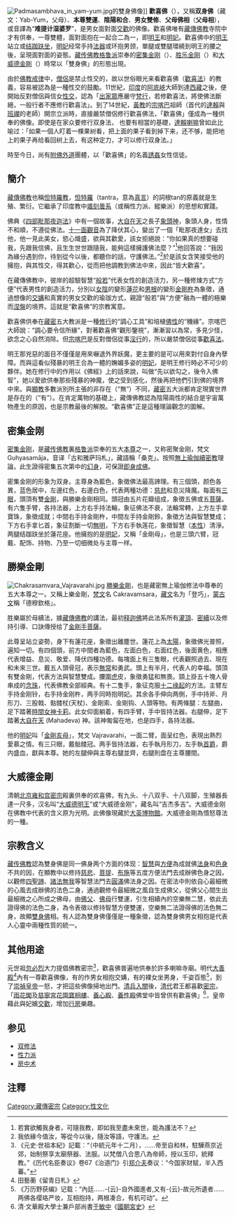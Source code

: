 {{Multiple issues|{{refimprove|time=2017/11/29}}
{{expert|time=2017/11/29}}
}}
{{Distinguish|歡喜天}}
[[File:Padmasambhava_in_yam-yum.jpg|thumb]]的雙身佛像]]
{{藏傳佛教}}
'''歡喜佛'''（{{lang-sa|Nandikeśvara|lit=歡喜自在（主）}}），又稱'''双身佛'''（藏文：Yab-Yum，父母）、'''本尊雙運'''、'''陰陽和合'''、'''男女雙修'''、'''父母佛相'''（'''父母相'''），或音譯為“'''难提计湿婆罗'''”，是男女面對面[[交歡|交歡]]的佛像。歡喜佛唯有[[藏傳佛教|藏傳佛教]]寺院中才有供奉，一尊雙體，面對面抱在一起合二為一，即[[明王|明王]]和[[明妃|明妃]]。歡喜佛中的[[明王|明王]]站立或[[结跏趺坐|结跏趺坐]]，[[明妃|明妃]]经常手持[[法器|法器]]或环抱男颈，單腿或雙腿環繞到明王的腰之後，呈現面對面的姿態。[[藏传佛教|藏传佛教]][[格鲁派|格鲁派]]崇奉的[[密集金刚|密集金刚]]（{{IAST|Guhyasamāja}}）、[[胜乐金刚|胜乐金刚]]（{{IAST|Cakravamsara}}）和[[大威德金剛|大威德金剛]]（{{IAST|Yanmāntaka}}）時常以「雙身佛」的形態出現。

由於[[佛教戒律|佛教戒律]]中，[[僧侶|僧侶]]是禁止性交的，故以世俗眼光来看歡喜佛（[[雙身法|歡喜法]]）的教義，容易被認為是一種性交的鼓勵。11世紀，[[印度|印度]]的[[阿底峽|阿底峽]]大師到達[[西藏|西藏]]之後，便開始反對僧侶與信女[[性交|性交]]，認為「[[出家眾|出家眾]]應嚴守[[梵行|梵行]]，若修歡喜法，將使佛法斷絕，一般行者不應修行歡喜法」。到了14世紀，[[黃教|黃教]]的[[宗喀巴|宗喀巴]]祖師（首代的[[一世達賴|達賴]]與[[一世班禪|班禪]]的老師）開宗立派時，直接嚴禁僧侶修行歡喜佛法，「歡喜佛」僅成為一種供奉的佛像。即使是在家众要修行双身法， 也要有相當的基礎，[[達賴喇嘛|達賴喇嘛]]曾如此比喻过：「如果一個人盯着一棵果树看，把上面的果子看到掉下来，还不够，能把地上的果子再给看回树上去，有这种定力，才可以修行双身法。」

時至今日，尚有[[附佛外道|附佛外道]]團體，以「歡喜佛」的名義[[誘姦|誘姦]]女性信徒。

== 簡介==
[[藏傳佛教|藏傳佛教]]也稱[[怛特羅密教|怛特羅教]]，[[怛特羅|怛特羅]]（tantra，意為[[真言|真言]]）的詞根tan的原義就是生殖、繁衍。它繼承了印度教中[[性力派|颯刻曇系]]（或稱性力派、縱樂派）的思想和實踐。

佛典《[[四部毗那夜迦法|四部毗那夜迦法]]》中有一個故事，[[大自在天|大自在天]]之長子[[象頭神|象頭神]]，象頭人身，性情不和順，不遵從佛法。[[十一面觀音|十一面觀音]]為了降伏其心，變出了一個「毗那夜達女」去找他，他一見此美女，慾心熾盛，欲與其歡愛，該女拒絕說：“你如果真的想要碰我，先跟我信佛，且生生世世跟隨我，能夠這樣擁護佛法麼？”<ref>若實欲觸我身者，可隨我教，即如我至盡未來世，能為護法不？</ref>他回答說：“我因為緣分遇到你，待到從今以後，都聽你的話，守護佛法。”<ref>我依緣今值汝，等從今以後，隨汝等語，守護法。</ref>於是該女含笑接受他的擁抱，與其性交，得其歡心，從而把他調教到佛法中來，因此“皆大歡喜”。

在藏傳佛教中，彼岸的超驗智慧“[[般若|般若]]”代表女性的創造活力，另一種修煉方式“方便”代表男性的創造活力，分別以[[女陰|女陰]]的變形[[蓮花|蓮花]]和[[陽具|男根]]的變形[[金剛杵|金剛杵]]為象徵，通過想像的[[交媾|交媾]]和真實的男女交歡的瑜珈方式，親證“般若”與“方便”融為一體的極樂而[[涅盤|涅盤]]的境界。這就是“歡喜佛”的宗教寓意。

歡喜佛供奉在[[藏密|藏密]]五大教派是一種[[修行|修行]]的“調心工具”和培植[[佛性|佛性]]的“機緣”。宗喀巴大師說：“調心要令信所緣”，對著歡喜佛“觀形鑒視”，漸漸習以為常，多見少怪，欲念之心自然消除。但[[宗喀巴|宗喀巴]]是反對僧侶從事[[性交|淫行]]的，所以嚴禁僧侶從事[[歡喜法|歡喜法]]。

明王那兇惡的面目不僅僅是用來嚇退外界妖魔，更主要的是可以用來對付自身內孽障。而與這看似殘暴的明王合為一體的嫵媚多姿的[[明妃|明妃]]，是明王修行時必不可少的夥伴。她在修行中的作用以《佛經》上的話來說，叫做“先以欲勾之，後令入佛智”，她以愛欲供奉那些殘暴的神魔，使之受到感化，然後再把他們引到佛的境界中來。與[[顯教|顯教]]多數派別所主張的非存在（“無”）不同，[[藏密|藏密]]五大派都肯定現實世界是存在的（“有”）。在肯定萬物的基礎上，藏傳佛教認為陰陽兩性的結合是宇宙萬物產生的原因，也是宗教最後的解脫。“歡喜佛”正是這種理論觀念的圖解。

== 密集金刚 ==
[[密集金刚|密集金刚]]，是[[藏传佛教|藏传佛教]]裏[[格鲁派|格鲁派]]崇奉的五大[[本尊|本尊]]之一，又称密聚金刚，梵文Guhyasamāja，音译「古和雅萨玛札」，藏語稱「桑克」。按照[[無上瑜伽續|無上瑜伽續]][[密教|密教]]理論，此生證得密集五次第中的[[幻身|幻身]]，可保證[[即身成佛|即身成佛]]。

密集金刚的形象为双身。主尊身為藍色，象徵佛法最高諦理。有三個頭，颜色各異，蓝色居中，左邊红色，右邊白色，代表两種功德：[[慈悲|慈悲]]和息災降魔。每面有[[三眼|三眼]]，頭頂有雙[[金剛|金剛]]，與勝樂金剛相同。頭冠由五片花瓣组成，象徵五佛或五[[菩薩|菩薩]]。有六隻手臂，各持法器，上方右手持法輪，象征佛法不衰，法輪常轉，上方左手拿寶珠，象徵成就；中間右手持金剛杵，中間左手持金剛鈴，象徵方法與智慧雙成；下方右手拿匕首，象征割斷一切[[無明|無明]]，下方右手執莲花，象徵智慧（[[本性|本性]]）清淨。两腿结跏趺坐於蓮花座。他擁抱的是[[明妃|明妃]]，又稱「金剛母」，也是三頭六臂，冠戴、配饰、持物、乃至一切细微处与主尊一样。

== 勝樂金剛 ==
[[File:Chakrasamvara_Vajravarahi.jpg|thumb]]
[[勝樂金剛|勝樂金剛]]，也是藏密無上瑜伽修法中尊奉的五大本尊之一。又稱上樂金剛，[[梵文|梵文]]名 Cakravamsara，[[藏文|藏文]]名为「登巧」，[[蒙古文|蒙古文]]稱「德穆欽格」。

胜樂屬於母續法，據[[藏傳佛教|藏傳佛教]]的講法，最初[[释迦佛|释迦佛]]將此法系所有[[灌頂|灌頂]]、[[密續|密續]]以及修持引導、口訣傳授给了[[金剛手菩薩|金剛手菩薩]]。

此尊呈站立姿勢，身下有蓮花座，象徵出離塵世。蓮花上為[[太陽|太陽]]，象徵佛光普照，遍知一切。有四個頭，前方中間者為藍色，左面白色，右面红色，後面黄色，相應代表增益、息災、敬爱、降伏四種功德。每塊面上有三隻眼，代表觀照過去、現在和未來三世。戴五人頭骨冠，表示[[無常|無常]]和勇武。頭上有半月，代表人的幸福。頭頂有雙金剛，代表方法與智慧雙成。腰圍[[虎|虎]]皮，象徵勇猛和無畏。頸上掛五十塊人骨串成的[[念珠|念珠]]，代表佛教全部經典。有十二隻手，象征克服[[十二缘起|十二缘起]]的方法。主臂左手持金刚铃，右手持金刚杵，两手同時抱明妃。其余各手伸向两側，手中持斧、月形刀、三股戟、骷髅杖(天杖)、金剛索、金剛钩、人頭等物。有两條腿：左腿曲，足下踏著[[时母|時間女神卡莉]]。此女仰面躺着，有四手臂，手中皆持法器。右腿伸，足下踏著[[大自在天|大自在天]] (Mahadeva) 神。該神匍匐在地，也是四手，各持法器。

他的[[明妃|明妃]]叫「[[金剛亥母|金剛亥母]]」，梵文 Vajravarahi，一面二臂，面呈红色，表現出熱烈愛慕之情。有三只眼，戴骷髅冠。两手皆持法器，右手執月形刀，左手執[[骷髏杯|首爵]]，爵内盛血，獻與本尊。她的左腿伸與主尊右腿並齊，右腿則盘在主尊腰間。

== 大威德金剛 ==
{{main|大威德明王}}
清朝[[北京|北京]][[雍和宫|雍和宫]][[密宗|密宗]]殿裏供奉的欢喜佛，有九头、十八双手、十八双脚，生殖器長達一尺多，汉名叫“[[大威德明王|大威德明王]]”或“大威德金刚”，藏名叫“吉杰多吉”。大威德金刚在佛教中代表的含义原为光明。此佛像現藏於[[大英博物館|大英博物館]]。大威德金剛為憤怒尊法的一種。

== 宗教含义 ==
[[藏传佛教|藏传佛教]]認為雙身佛是同一佛身两个方面的体现：[[智慧|智慧]]與[[方便|方便]]為成就佛[[法身|法身]]和[[色身|色身]]不共的因，在顯教中以修持[[慈悲|慈悲]]、[[菩提|菩提]]、[[布施|布施]]等五度方便法門去成辦佛色身之因，以觀修[[四聖諦|四聖諦]]、[[諸法無我|諸法無我]]等智慧法門去[[圓滿|圓滿]]佛法身之因。在密法中則依自心最細微的心風去成辦佛的法色二身，通過觀修令最細微之風自生成佛父，從佛父心間生出最細微之心所成之佛母，由[[佛|佛父]]、[[佛母|佛母]]行雙運，引生相續內的空樂無二慧，依此去證得佛的法色二身，為令表徵以修持智慧方便雙運，空樂無二法證得佛的法色無二身，故顯[[雙身佛|雙身佛]]相。有人認為雙身佛僅僅是一種象徵，認為雙身佛男女相抱是代表人心靈中兩種性質的統一。

== 其他用途 ==
元世祖[[忽必烈|忽必烈]]大力提倡佛教密宗<ref>《元史·世祖本紀》記載︰“（中統元年十二月），……帝至自和林，駐驊燕京近郊，始制祭享太廟祭器、法服。以梵僧八合思八為帝師，授以玉印，統釋教。”《历代名臣奏议》卷67《治道门》引[[郑介夫|郑介夫]]奏议：“今国家财赋，半入西蕃。”</ref>，歡喜佛普遍地供奉於許多喇嘛寺廟。明代[[大善殿|大善殿]]<ref>田藝蘅《留青日札》</ref>內有一尊歡喜佛像，有的作男女相抱交媾，有的裸女坐男身，千姿百態<ref>《万历野获编》记载：“內廷……-{云}-自外國進者,又有-{云}-故元所遺者……两佛各缨珞严妆，互相抱持，两根凑合，有机可动”。</ref>，到了[[崇禎皇帝|崇禎皇帝]]一怒，才把這些佛像掃地出門。[[清兵入關|清兵入關]]後，[[清代|清代]]君王都喜歡[[密宗|密宗]]，「[[雨花閣|雨花閣]]及[[慈寧宮花園|慈寧宮花園]][[寶相樓|寶相樓]]、[[養心殿|養心殿]]、[[養性殿|養性殿]]佛堂中皆曾供有歡喜佛」<ref>清·文華殿大學士兼戶部尚書[[于敏中|于敏中]]《[[國朝宮史|國朝宮史]]》</ref>，皇帝藉此與妃嬪[[交歡|交歡]]，增加[[行房|行房]]樂趣。

==参见==
*[[双修法|双修法]]
*[[性力派|性力派]]
*[[房中术|房中术]]

== 注釋 ==
{{reflist|2}}

{{密宗}}
[[Category:藏傳密宗|Category:藏傳密宗]]
[[Category:性文化|Category:性文化]]